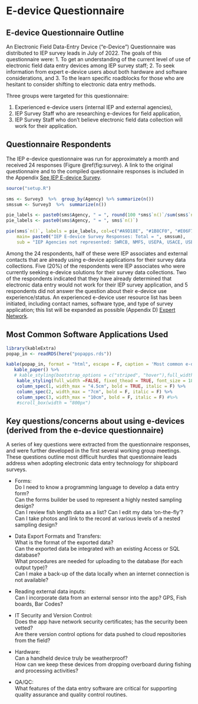 # E-device Questionnaire 

## E-device Questionnaire Outline

An Electronic Field Data-Entry Device ("e-Device") Questionnaire was distributed to IEP survey leads in July of 2022. The goals of this questionnaire were: 1. To get an understanding of the current level of use of electronic field data entry devices among IEP survey staff; 2. To seek information from expert e-device users about both hardware and software considerations, and 3. To the learn specific roadblocks for those who are hesitant to consider shifting to electronic data entry methods.  

Three groups were targeted for this questionnaire:

1. Experienced e-device users (internal IEP and external agencies),                            
2. IEP Survey Staff who are researching e-devices for field application,                            
3. IEP Survey Staff who don't believe electronic field data collection will work for their application.

## Questionnaire Respondents 

The IEP e-device questionnaire was run for approximately a month and received 24 responses (Figure \@ref(fig:survey). A link to the original questionnaire and to the compiled questionnaire responses is included in the Appendix [See IEP E-device Survey](#appx_1).



```r

source("setup.R")

sms <- Survey3  %>%  group_by(Agency) %>% summarize(n())
smssum <- Survey3  %>%  summarize(n()) 

pie_labels <- paste0(sms$Agency, " = ", round(100 *sms$`n()`/sum(sms$`n()`), 2), "%")
pie_labels <- paste0(sms$Agency, " = ", sms$`n()`)

pie(sms$`n()`, labels = pie_labels, col=c("#A9D18E", "#1B8CF0", "#E06F7D", "#D1BA26","#D3DEF1","#edd8e0","#9d4edd"), 
    main= paste0("IEP E-device Survey Responses: Total = ", smssum),
    sub = "IEP Agencies not represented: SWRCB, NMFS, USEPA, USACE, USBR")

```

Among the 24 respondents, half of these were IEP associates and external contacts that are already using e-device applications for their survey data collections.  Five (20%) of the respondents were IEP associates who were currently seeking e-device solutions for their survey data collections. Two of the respondents indicated that they have already determined that electronic data entry would not work for their IEP survey application, and 5 respondents did not answer the question about their e-device use experience/status. An experienced e-device user resource list has been initiated, including contact names, software type, and type of survey application; this list will be expanded as possible (Appendix  D) [Expert Network](#expnet).


## Most Common Software Applications Used


```r


library(kableExtra)
popap_in <- readRDS(here("popapps.rds"))

kable(popap_in, format = "html", escape = F, caption = 'Most common e-device software applications used by the IEP members who responded to the e-device questionnaire.', booktabs = TRUE, align='l') %>%
   kable_paper() %>% 
   # kable_styling(bootstrap_options = c("striped", "hover"),full_width = FALSE, fixed_thead = TRUE, font_size = 20)
    kable_styling(full_width =FALSE, fixed_thead = TRUE, font_size = 18) %>%
    column_spec(1, width_max = "4.5cm", bold = TRUE, italic = F) %>%
    column_spec(2, width_max = "7cm", bold = F, italic = F) %>%
    column_spec(3, width_max = "10cm", bold = F, italic = F) #%>%
    #scroll_box(width = "800px")

```




## Key questions/concerns about using e-devices (derived from the e-device questionnaire) {#keyqest}


A series of key questions were extracted from the questionnaire responses, and were further developed in the first several working group meetings. These questions outline most difficult hurdles that questionnaire leads address when adopting electronic data entry technology for shipboard surveys.

- Forms: 	
   Do I need to know a programming language to develop a data entry form?  
   Can the forms builder be used to represent a highly nested sampling design?  
   Can I review fish length data as a list? Can I edit my data ‘on-the-fly’?  
   Can I take photos and link to the record at various levels of a nested sampling design?  
   
- Data Export Formats and Transfers:  
   What is the format of the exported data?  
   Can the exported data be integrated with an existing Access or SQL database?  
   What procedures are needed for uploading to the database (for each output type)?  
   Can I make a back-up of the data locally when an internet connection is not available? 

- Reading external data inputs:  
Can I incorporate data from an external sensor into the app? GPS, Fish boards, Bar Codes?

- IT Security and Version Control:  
   Does the app have network security certificates; has the security been vetted?  
   Are there version control options for data pushed to cloud repositories from the field?

- Hardware:  
   Can a handheld device truly be weatherproof?  
   How can we keep these devices from dropping overboard during fishing and processing activities?

- QA/QC:  
   What features of the data entry software are critical for supporting quality assurance and quality control routines.


